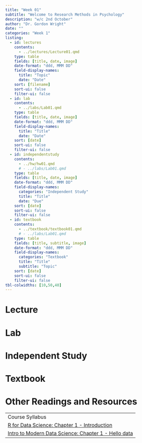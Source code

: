 ```yaml
---
title: "Week 01"
subtitle: "Welcome to Research Methods in Psychology"
description: "w/c 2nd October"
author: "Dr. Gordon Wright"
date: ""
categories: "Week 1"
listing:
  - id: lectures
    contents:
      - ../lectures/Lecture01.qmd
    type: table
    fields: [title, date, image]
    date-format: "ddd, MMM DD"
    field-display-names:
      title: "Topic"
      date: "Date"
    sort: [filename]
    sort-ui: false
    filter-ui: false
  - id: lab
    contents:
      - ../labs/Lab01.qmd
    type: table
    fields: [title, date, image]
    date-format: "ddd, MMM DD"
    field-display-names:
      title: "Title"
      date: "Date"
    sort: [date]
    sort-ui: false
    filter-ui: false  
  - id: independentstudy
    contents:
      - ../hw/hw01.qmd
      # - ../labs/Lab01.qmd
    type: table
    fields: [title, date, image]
    date-format: "ddd, MMM DD"
    field-display-names:
      categories: "Independent Study"
      title: "Title"
      date: "Due"
    sort: [date]
    sort-ui: false
    filter-ui: false
  - id: textbook
    contents:
      - ../textbook/textbook01.qmd
      # - ../labs/Lab01.qmd
    type: table
    fields: [title, subtitle, image]
    date-format: "ddd, MMM DD"
    field-display-names:
      categories: "Textbook"
      title: "Title"
      subtitle: "Topic"
    sort: [date]
    sort-ui: false
    filter-ui: false
tbl-colwidths: [10,50,40]
---
```


# Lecture

::: {#lectures}
:::

# Lab

::: {#lab}
:::

# Independent Study

::: {#independentstudy}
:::

# Textbook

::: {#textbook}
:::

# Other Readings and Resources

|                                                                                                           |
|-----------------------------------------------------------------------------------------------------------|
| Course Syllabus                                                                                           |
| [R for Data Science: Chapter 1 - Introduction](https://r4ds.had.co.nz/explore-intro.html)                 |
| [Intro to Modern Data Science: Chapter 1 - Hello data](https://openintro-ims.netlify.app/data-hello.html) |
